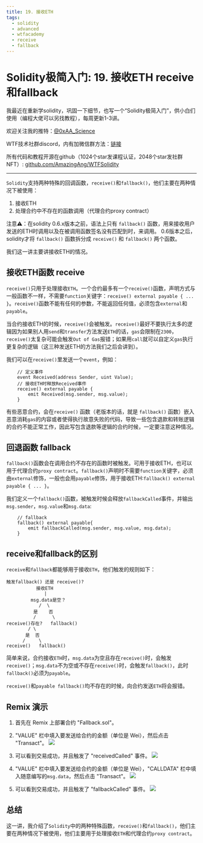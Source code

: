```yaml
---
title: 19. 接收ETH
tags:
  - solidity
  - advanced
  - wtfacademy
  - receive
  - fallback
---
```


# Solidity极简入门: 19. 接收ETH receive和fallback

<QuizProgress courseId={SOLIDITY_ADVANCED_ID} lessonId={SOLIDITY_ADVANCED_LESSON_ID_4} />

我最近在重新学solidity，巩固一下细节，也写一个“Solidity极简入门”，供小白们使用（编程大佬可以另找教程），每周更新1-3讲。

欢迎关注我的推特：[@0xAA_Science](https://twitter.com/0xAA_Science)

WTF技术社群discord，内有加微信群方法：[链接](https://discord.gg/5akcruXrsk)

所有代码和教程开源在github（1024个star发课程认证，2048个star发社群NFT）: [github.com/AmazingAng/WTFSolidity](https://github.com/AmazingAng/WTFSolidity)

-----

`Solidity`支持两种特殊的回调函数，`receive()`和`fallback()`，他们主要在两种情况下被使用：
1. 接收ETH
2. 处理合约中不存在的函数调用（代理合约proxy contract）

注意⚠️：在solidity 0.6.x版本之前，语法上只有 `fallback()` 函数，用来接收用户发送的ETH时调用以及在被调用函数签名没有匹配到时，来调用。
0.6版本之后，solidity才将 `fallback()` 函数拆分成 `receive()` 和 `fallback()` 两个函数。

我们这一讲主要讲接收ETH的情况。

## 接收ETH函数 receive
`receive()`只用于处理接收`ETH`。一个合约最多有一个`receive()`函数，声明方式与一般函数不一样，不需要`function`关键字：`receive() external payable { ... }`。`receive()`函数不能有任何的参数，不能返回任何值，必须包含`external`和`payable`。

当合约接收ETH的时候，`receive()`会被触发。`receive()`最好不要执行太多的逻辑因为如果别人用`send`和`transfer`方法发送`ETH`的话，`gas`会限制在`2300`，`receive()`太复杂可能会触发`Out of Gas`报错；如果用`call`就可以自定义`gas`执行更复杂的逻辑（这三种发送ETH的方法我们之后会讲到）。

我们可以在`receive()`里发送一个`event`，例如：
```solidity
    // 定义事件
    event Received(address Sender, uint Value);
    // 接收ETH时释放Received事件
    receive() external payable {
        emit Received(msg.sender, msg.value);
    }
```

有些恶意合约，会在`receive()` 函数（老版本的话，就是 `fallback()` 函数）嵌入恶意消耗`gas`的内容或者使得执行故意失败的代码，导致一些包含退款和转账逻辑的合约不能正常工作，因此写包含退款等逻辑的合约时候，一定要注意这种情况。

## 回退函数 fallback
`fallback()`函数会在调用合约不存在的函数时被触发。可用于接收ETH，也可以用于代理合约`proxy contract`。`fallback()`声明时不需要`function`关键字，必须由`external`修饰，一般也会用`payable`修饰，用于接收ETH:`fallback() external payable { ... }`。

我们定义一个`fallback()`函数，被触发时候会释放`fallbackCalled`事件，并输出`msg.sender`，`msg.value`和`msg.data`:

```solidity
    // fallback
    fallback() external payable{
        emit fallbackCalled(msg.sender, msg.value, msg.data);
    }
```

## receive和fallback的区别
`receive`和`fallback`都能够用于接收`ETH`，他们触发的规则如下：
```
触发fallback() 还是 receive()?
           接收ETH
              |
         msg.data是空？
            /  \
          是    否
          /      \
receive()存在?   fallback()
        / \
       是  否
      /     \
receive()   fallback()
```
简单来说，合约接收`ETH`时，`msg.data`为空且存在`receive()`时，会触发`receive()`；`msg.data`不为空或不存在`receive()`时，会触发`fallback()`，此时`fallback()`必须为`payable`。

`receive()`和`payable fallback()`均不存在的时候，向合约发送`ETH`将会报错。


## Remix 演示
1. 首先在 Remix 上部署合约 "Fallback.sol"。
2. "VALUE" 栏中填入要发送给合约的金额（单位是 Wei），然后点击 "Transact"。
    ![](img/19-1.jpg)

3. 可以看到交易成功，并且触发了 "receivedCalled" 事件。
    ![](img/19-2.jpg)

4. "VALUE" 栏中填入要发送给合约的金额（单位是 Wei），"CALLDATA" 栏中填入随意编写的`msg.data`，然后点击 "Transact"。
    ![](img/19-3.jpg)
    
5. 可以看到交易成功，并且触发了 "fallbackCalled" 事件。
    ![](img/19-4.jpg)


## 总结
这一讲，我介绍了`Solidity`中的两种特殊函数，`receive()`和`fallback()`，他们主要在两种情况下被使用，他们主要用于处理接收`ETH`和代理合约`proxy contract`。

<QuizForm courseId={SOLIDITY_ADVANCED_ID} lessonId={SOLIDITY_ADVANCED_LESSON_ID_4} />